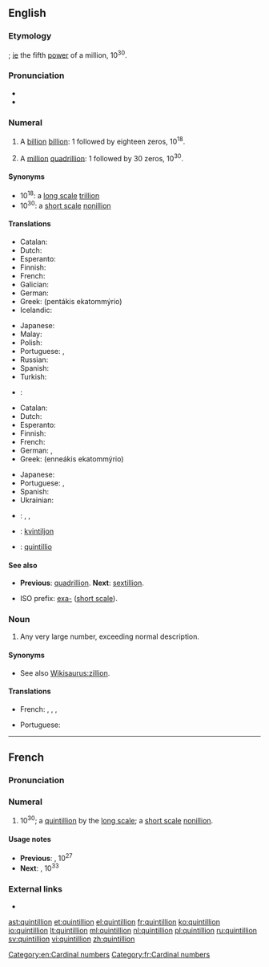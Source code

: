 {{also|Quintillion}}
==English==

===Etymology===
{{confix|quint|gloss1=five|illion|lang=en}}; [[ie]] the fifth [[power]] of a million, 10<sup>30</sup>.

===Pronunciation===
* {{audio|en-us-quintillion.ogg|Audio (US)|lang=en}}
* {{rhymes|ɪljən|lang=en}}

===Numeral===
{{head|en|numeral}}

# {{context|US|modern British & Australian, [[w:Long and short scales|short scale]]|lang=en}} A [[billion]] [[billion]]: 1 followed by eighteen zeros, 10<sup>18</sup>.
# {{context|dated|British & Australian, [[w:Long and short scales|long scale]]|lang=en}} A [[million]] [[quadrillion]]: 1 followed by 30 zeros, 10<sup>30</sup>.

====Synonyms====
* 10<sup>18</sup>: a [[w:Long and short scales|long scale]] [[trillion]]
* 10<sup>30</sup>: a [[w:Long and short scales|short scale]] [[nonillion]]

====Translations====
{{trans-top|a billion billion, 10<sup>18</sup>}}
* Catalan: {{t+|ca|trilió}}
* Dutch: {{t+|nl|triljoen}}
* Esperanto: {{t|eo|triiliono}}
* Finnish: {{t+|fi|triljoona}}
* French: {{t+|fr|trillion|m}}
* Galician: {{t|gl|trillón}}
* German: {{t+|de|Trillion|f}}
* Greek: {{t+|el|πεντάκις εκατομμύριο|n}} (pentákis ekatommýrio)
* Icelandic: {{t|is|trilljón|f}}
{{trans-mid}}
* Japanese: {{t|ja|百京|tr=hyakkei}}
* Malay: {{t|ms|kuintilion}}
* Polish: {{t+|pl|trylion|m}}
* Portuguese: {{t|pt|quintilhão|m}}, {{t|pt|quintilião|m}}
* Russian: {{t+|ru|квинтиллион|m|tr=kvintillión}}
* Spanish: {{t+|es|trillón|m}}
* Turkish: {{t+|tr|kentilyon}}
* {{ttbc|vi}}: {{t+|vi|tỷ|alt=tỷ tỷ}} <!-- was "[[tỷ]] tỷ" - assumed inflected form or vocalised spelling; please verify if linking is acceptable. see [[User:Kephir/gadgets/xte#Translation_fixing]] -->
{{trans-bottom}}

{{trans-top|a million quadrillion, 10<sup>30</sup>}}
* Catalan: {{t+|ca|quintilió}}
* Dutch: {{t+|nl|quintiljoen}}
* Esperanto: {{t|eo|kviniliono}}
* Finnish: {{t+|fi|kvintiljoona}}
* French: {{t+|fr|quintillion|m}}
* German: {{t+|de|Quintillion|f}}, {{t|de|Quinquillion|f}}
* Greek: {{t|el|εννεάκις εκατομμύριο|n}} (enneákis ekatommýrio)
{{trans-mid}}
* Japanese: {{t|ja|百穣|tr=hyaku-jō}}
* Portuguese: {{t|pt|nonilhão|m}}, {{t|pt|nonilião|m}}
* Spanish: {{t+|es|quintillón|m}}
* Ukrainian: {{t+|uk|квінтильйон|sc=Cyrl}}
* {{ttbc|vi}}: {{qualifier|lit. "ten to the thirtieth power"}} {{t|vi|[[mười]] [[luỹ thừa]] [[ba mươi]]}} <!-- was "[[mười]] [[luỹ thừa]] [[ba mươi]]" - assumed sum-of-parts; if an idiom, remove the wikilinks to the individual words. see [[User:Kephir/gadgets/xte#Translation_fixing]] -->, {{t|vi|[[ngàn]] [[tỷ]] tỷ tỷ}} <!-- was "[[ngàn]] [[tỷ]] tỷ tỷ" - assumed sum-of-parts; if an idiom, remove the wikilinks to the individual words. see [[User:Kephir/gadgets/xte#Translation_fixing]] -->, {{t+|vi|nghìn|alt=nghìn tỷ tỷ tỷ}} <!-- was "[[nghìn]] tỷ tỷ tỷ" - assumed inflected form or vocalised spelling; please verify if linking is acceptable. see [[User:Kephir/gadgets/xte#Translation_fixing]] -->
{{trans-bottom}}

{{checktrans-top}}
* {{ttbc|et}}: [[kvintiljon]]
* {{ttbc|la}}: [[quintillio]]
{{checktrans-bottom}}

====See also====
* {{qualifier|short and long scale}} '''Previous''': [[quadrillion]]. '''Next''': [[sextillion]].
* ISO prefix: [[exa-]] ([[w:Long and short scales|short scale]]).

===Noun===
{{en-noun}}

# {{context|figuratively|slang|lang=en}} Any very large number, exceeding normal description.

====Synonyms====
* See also [[Wikisaurus:zillion]].

====Translations====
{{trans-top|any very large number}}
* French: {{t+|fr|milliard|m}}, {{t+|fr|milliards|m-p}}, {{t+|fr|million|m}}, {{t+|fr|millions|m-p}}
{{trans-mid}}
* Portuguese: {{t+|pt|zilhão|m}}
{{trans-bottom}}

[[Category:en:Cardinal numbers]]

----

==French==

===Pronunciation===
{{rfp|lang=fr}}
{{rfap|lang=fr}}

===Numeral===
{{head|fr|numeral}}

# 10<sup>30</sup>; a [[quintillion]] by the [[w:Long and short scales|long scale]]; a [[w:Long and short scales|short scale]] [[nonillion]].

====Usage notes====
* '''Previous''': {{l|fr|quadrilliard}}, 10<sup>27</sup>
* '''Next''': {{l|fr|quintilliard}}, 10<sup>33</sup>

===External links===
* {{R:TLFi}}

[[Category:fr:Cardinal numbers]]

[[ast:quintillion]]
[[et:quintillion]]
[[el:quintillion]]
[[fr:quintillion]]
[[ko:quintillion]]
[[io:quintillion]]
[[lt:quintillion]]
[[ml:quintillion]]
[[nl:quintillion]]
[[pl:quintillion]]
[[ru:quintillion]]
[[sv:quintillion]]
[[vi:quintillion]]
[[zh:quintillion]]